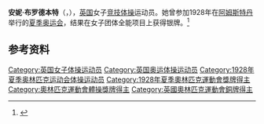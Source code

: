 {{NoteTA|G1=Sports}}
'''安妮·布罗德本特'''（{{lang-en|Annie Broadbent}}，{{bd|？||？||}}），[[英国|英国]]女子[[竞技体操|竞技体操]]运动员。她曾参加1928年在[[阿姆斯特丹|阿姆斯特丹]]举行的[[1928年夏季奥林匹克运动会|夏季奥运会]]，结果在女子团体全能项目上获得银牌。<ref>{{Cite web|title=Annie BROADBENT|url=https://www.olympic.org/annie-broadbent|accessdate=2021-04-02|work=International Olympic Committee|archive-date=2017-11-14|archive-url=https://web.archive.org/web/20171114211041/https://www.olympic.org/Annie-Broadbent|dead-url=no}}</ref>

== 参考资料 ==
{{reflist}}

{{Authority control}}
{{DEFAULTSORT:Broadbent, Annie}}
[[Category:英国女子体操运动员|Category:英国女子体操运动员]]
[[Category:英国奥运体操运动员|Category:英国奥运体操运动员]]
[[Category:1928年夏季奥林匹克运动会体操运动员|Category:1928年夏季奥林匹克运动会体操运动员]]
[[Category:1928年夏季奧林匹克運動會獎牌得主|Category:1928年夏季奧林匹克運動會獎牌得主]]
[[Category:奧林匹克運動會體操獎牌得主|Category:奧林匹克運動會體操獎牌得主]]
[[Category:英國奧林匹克運動會銅牌得主|Category:英國奧林匹克運動會銅牌得主]]